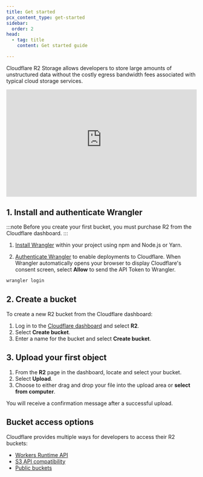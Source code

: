 ```yaml
---
title: Get started
pcx_content_type: get-started
sidebar:
  order: 2
head:
  - tag: title
    content: Get started guide

---
```



Cloudflare R2 Storage allows developers to store large amounts of unstructured data without the costly egress bandwidth fees associated with typical cloud storage services.

<div style="position: relative; padding-top: 56.25%;"><iframe src="https://customer-6qw1mjlclhl2mqdy.cloudflarestream.com/c247ba8eb4b61355184867bec9e5c532/iframe?poster=https%3A%2F%2Fcustomer-6qw1mjlclhl2mqdy.cloudflarestream.com%2Fc247ba8eb4b61355184867bec9e5c532%2Fthumbnails%2Fthumbnail.jpg%3Ftime%3D%26height%3D600" style="border: none; position: absolute; top: 0; left: 0; height: 100%; width: 100%;" allow="accelerometer; gyroscope; autoplay; encrypted-media; picture-in-picture;" allowfullscreen="true"></iframe></div>

## 1. Install and authenticate Wrangler

:::note
Before you create your first bucket, you must purchase R2 from the Cloudflare dashboard.
:::

1. [Install Wrangler](/workers/wrangler/install-and-update/) within your project using npm and Node.js or Yarn.

<Render file="install_wrangler" product="workers" />

2. [Authenticate Wrangler](/workers/wrangler/commands/#login) to enable deployments to Cloudflare. When Wrangler automatically opens your browser to display Cloudflare's consent screen, select **Allow** to send the API Token to Wrangler.

```txt
wrangler login
```

## 2. Create a bucket

To create a new R2 bucket from the Cloudflare dashboard:

1. Log in to the [Cloudflare dashboard](https://dash.cloudflare.com) and select **R2**.
2. Select **Create bucket**.
3. Enter a name for the bucket and select **Create bucket**.

## 3. Upload your first object

1. From the **R2** page in the dashboard, locate and select your bucket.
2. Select **Upload**.
3. Choose to either drag and drop your file into the upload area or **select from computer**.

You will receive a confirmation message after a successful upload.

## Bucket access options

Cloudflare provides multiple ways for developers to access their R2 buckets:

* [Workers Runtime API](/r2/api/workers/workers-api-usage/)
* [S3 API compatibility](/r2/api/s3/api/)
* [Public buckets](/r2/buckets/public-buckets/)
